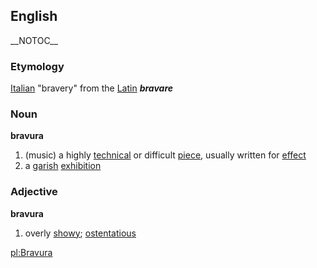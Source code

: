 ==English== __NOTOC__
=== Etymology ===
[[Italian]] "bravery" from the [[Latin]] '''''bravare''''' 

=== Noun ===
'''bravura'''
# (music) a highly [[technical]] or difficult [[piece]], usually written for [[effect]]
# a [[garish]] [[exhibition]]

=== Adjective ===
'''bravura'''
# overly [[showy]]; [[ostentatious]]

[[pl:Bravura]]